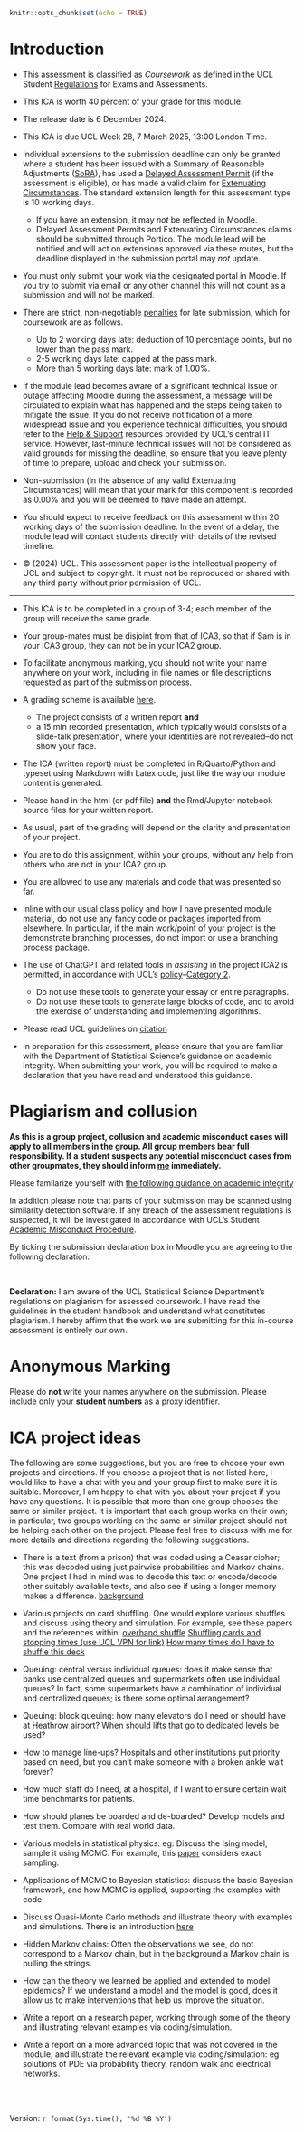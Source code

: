 ```r
knitr::opts_chunk$set(echo = TRUE)
```

# Introduction





* This assessment is classified as *Coursework* as defined in the UCL Student [Regulations](https://www.ucl.ac.uk/academic-manual/sites/academic_manual/files/chapter_4_student_regulations_for_exams_and_assessments_2024-25_v.2.pdf) for Exams and Assessments. 
 
* This ICA is worth 40 percent of your grade for this module.

* The release date is 6 December 2024.

*  This ICA is due UCL Week 28,  7 March 2025, 13:00 London Time.

* Individual extensions to the submission deadline can only be granted where a student has been issued with a Summary of Reasonable Adjustments ([SoRA](https://www.ucl.ac.uk/students/support-and-wellbeing-services/disability-support/reasonable-adjustments-your-assessments)), has used a [Delayed Assessment Permit](https://www.ucl.ac.uk/academic-manual/chapters/chapter-2-student-support-framework/section-2-delayed-assessment-scheme) (if the assessment is eligible), or has made a valid claim for [Extenuating Circumstances](https://www.ucl.ac.uk/academic-manual/chapters/chapter-2-student-support-framework/section-3-short-term-illness-and-other-extenuating). The standard extension length for this assessment type is 10 working days.
  * If you have an extension, it may *not* be reflected in Moodle.
  * Delayed Assessment Permits and Extenuating Circumstances claims should be submitted through Portico. The module lead will be notified and will act on extensions approved via these routes, but the deadline displayed in the submission portal may *not* update.

* You must only submit your work via the designated portal in Moodle. If you try to submit via email or any other channel this will not count as a submission and will not be marked.
* There are strict, non-negotiable [penalties](https://www.ucl.ac.uk/academic-manual/chapters/chapter-4-assessment-framework-taught-programmes/section-3-module-assessment#3.11) for late submission, which for coursework are as follows.
  * Up to 2 working days late: deduction of 10 percentage points, but no lower than the pass mark.
  *	2-5 working days late: capped at the pass mark.
  * More than 5 working days late: mark of 1.00%.

* If the module lead becomes aware of a significant technical issue or outage affecting Moodle during the assessment, a message will be circulated to explain what has happened and the steps being taken to mitigate the issue. If you do not receive notification of a more widespread issue and you experience technical difficulties, you should refer to the [Help & Support](https://www.ucl.ac.uk/isd/help-support) resources provided by UCL’s central IT service. However, last-minute technical issues will not be considered as valid grounds for missing the deadline, so ensure that you leave plenty of time to prepare, upload and check your submission.
* Non-submission (in the absence of any valid Extenuating Circumstances) will mean that your mark for this component is recorded as 0.00% and you will be deemed to have made an attempt.

* You should expect to receive feedback on this assessment within 20 working days of the submission deadline. In the event of a delay, the module lead will contact students directly with details of the revised timeline.
*	© (2024)  UCL. This assessment paper is the intellectual property of UCL and subject to copyright. It must not be reproduced or shared with any third party without prior permission of UCL.

<hr>

*  This ICA is to be completed in a group of 3-4; each member of the group will receive the same grade.
*  Your group-mates must be disjoint from that of ICA3, so that if Sam is in your ICA3 group, they can not be in your ICA2 group. 
* To facilitate anonymous marking, you should not write your name anywhere on your work, including in file names or file descriptions requested as part of the submission process.

* A grading scheme is available [here](https://tsoo-math.github.io/ucl/ICA-gradingform-2024.html).
  * The project consists of a written report **and** 
  * a 15 min recorded presentation, which typically would consists of a slide-talk presentation, where your identities are not revealed--do not show your face.
* The ICA (written report) must be completed in R/Quarto/Python and typeset using Markdown with Latex code, just like the way our module content is generated.
* Please hand in the html (or pdf file) **and** the Rmd/Jupyter notebook source files for your written report.
* As usual, part of the grading will depend on the clarity and presentation of your project.
*  You are to do this assignment, within your groups, without any help from others who are not in your ICA2 group.
*  You are allowed to use any materials and code that was presented so far.
*  Inline with our usual class policy and how I have presented module material, do not use any fancy code or packages imported from elsewhere.  In particular, if the main work/point of your project is the demonstrate branching processes, do not import or use a branching process package.
* The use of ChatGPT and related tools in *assisting* in the project ICA2 is permitted, in accordance with UCL’s [policy](https://www.ucl.ac.uk/students/exams-and-assessments/assessment-success-guide/engaging-ai-your-education-and-assessment)--[Category 2](https://www.ucl.ac.uk/teaching-learning/generative-ai-hub/three-categories-genai-use-assessment#:~:text=Category%202.&text=Students%20may%20not%20use%20GenAI,the%20development%20of%20specific%20skills).
  * Do not use these tools to generate your essay or entire paragraphs.
  * Do not use these tools to generate large blocks of code, and to avoid the exercise of understanding and implementing algorithms.


* Please read UCL guidelines on [citation](https://library-guides.ucl.ac.uk/referencing-plagiarism/how-to-reference#:~:text=Whenever%20you%20directly%20quote%2C%20paraphrase,form%20of%20the%20original%20source.)

* In preparation for this assessment, please ensure that you are familiar with the Department of Statistical Science’s guidance on academic integrity. When submitting your work, you will be required to make a declaration that you have read and understood this guidance.


#  Plagiarism and collusion

**As this is a group project, collusion and academic misconduct cases will apply to all members in the group. All group members bear full responsibility. If a student suspects any potential misconduct cases from other groupmates, they should inform [me](https://www.ucl.ac.uk/statistics/people/dr-terry-soo) immediately.**

Please familarize yourself with [the following guidance on academic integrity](https://www.ucl.ac.uk/statistics/sites/statistics/files/shbpc.pdf)

In addition please note that parts of your submission may be scanned using similarity detection software. If any breach of the assessment regulations is suspected, it will be investigated in accordance with UCL’s Student [Academic Misconduct Procedure](https://www.ucl.ac.uk/academic-manual/chapters/chapter-6-student-casework-framework/section-9-student-academic-misconduct-procedure).





By ticking the submission declaration box in Moodle you are agreeing to the following declaration:

<br>

**Declaration:** I am aware of the UCL Statistical Science Department's regulations on plagiarism for assessed coursework. I have read the guidelines in the student handbook and understand what constitutes plagiarism.  I hereby affirm that the work we are submitting for this in-course assessment is entirely our own.  




# Anonymous Marking 

Please do **not** write your names anywhere on the submission. Please include only your **student numbers** as a proxy identifier.



# ICA project ideas

The following are some suggestions, but you are free to choose your own projects and directions.  If you choose a project that is not listed here, I would like to have a chat with you and your group first to make sure it is suitable.  Moreover, I am happy to chat with you about your project if you have any questions.  It is possible that more than one group chooses the same or similar project.  It is important that each group works on their own; in particular, two groups working on the same or similar project should not be helping each other on the project.  Please feel free to discuss with me for more details and directions regarding the following suggestions.



*  There is a text (from a prison) that was coded using a Ceasar cipher; this was decoded using just pairwise probabilities and Markov chains.  One project I had in mind was to decode this text or encode/decode other suitably available texts, and also see if using a longer memory makes a difference. [background](https://www.ams.org/journals/bull/2009-46-02/S0273-0979-08-01238-X/) 



*  	Various projects on card shuffling.  One would explore various shuffles and discuss using theory and simulation.  For example, see these papers and the references within:  [overhand shuffle](https://arxiv.org/pdf/math/0501401.pdf) [Shuffling cards and stopping times (use UCL VPN for link)](https://www.jstor.org/stable/2323590?origin=crossref&seq=1)
[How many times do I have to shuffle this deck](http://www.ams.org/publicoutreach/feature-column/fcarc-shuffle)

* 	Queuing:  central versus individual queues:  does it make sense that banks use centralized queues and supermarkets often use individual  queues?  In fact, some supermarkets have a combination of individual and centralized queues; is there some optimal arrangement?

* Queuing:  block queuing: how many elevators do I need or should have at Heathrow airport?  When should lifts that go to dedicated levels be used?

*  How to manage line-ups? Hospitals and other institutions   put priority based on need, but you can't make someone with a broken ankle wait forever?

* How much staff do I need, at a hospital, if I want to ensure certain wait time benchmarks for patients.

* How should planes be boarded and de-boarded? Develop models and test them. Compare with real world data.

* 	Various models in statistical physics: eg: Discuss the Ising model, sample it using MCMC.  For example, this [paper](https://arxiv.org/abs/1012.3944) considers exact sampling.


* 	Applications of MCMC to Bayesian statistics:  discuss the basic Bayesian framework,  and how MCMC is applied, supporting the examples with code.  

* 	Discuss Quasi-Monte Carlo methods and illustrate theory with examples and simulations.  There is an introduction [here](http://websrv.cs.fsu.edu/~mascagni/Caflisch_1998_Acta_Numerica.pdf)
 
*  Hidden Markov chains:  Often the observations we see, do not correspond to a Markov chain, but in the background a Markov chain is pulling the strings.   

*  How can the theory we learned be applied and extended to model epidemics? If we understand a model and the model is good, does it allow us to make interventions that help us improve the situation. 

* 	Write a report on a research paper, working through some of the theory and illustrating relevant examples via coding/simulation.

* 	Write a report on a more advanced topic that was not covered in the module, and illustrate the relevant example via coding/simulation:  eg solutions of PDE via probability  theory, random walk and electrical networks.








<br>
<br>

Version: `r format(Sys.time(), '%d %B %Y')`



<br>
<br>
<br>

